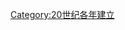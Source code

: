 {{catdiffuse}}

{{estcat|199|1|1989|2000}}
{{Commons cat|1991 establishments}}
[[Category:20世纪各年建立|Category:20世纪各年建立]]